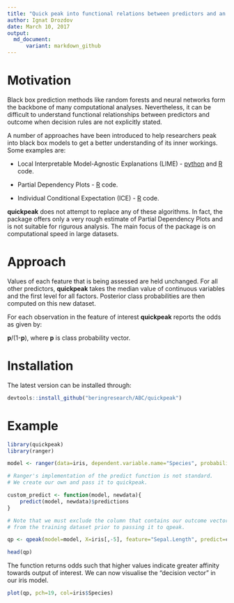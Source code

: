 ```yaml
---
title: "Quick peak into functional relations between predictors and an outcome."
author: Ignat Drozdov
date: March 10, 2017
output:
  md_document:
      variant: markdown_github
---
```


# Motivation
Black box prediction methods like random forests and neural networks form the backbone of many computational analyses. Nevertheless, it can be difficult to understand functional relationships between predictors and outcome when decision rules are not explicitly stated.

A number of approaches have been introduced to help researchers peak into black box models to get a better understanding of its inner workings. Some examples are:

* Local Interpretable Model-Agnostic Explanations (LIME) - [python](https://github.com/marcotcr/lime) and [R](https://github.com/thomasp85/lime) code.

* Partial Dependency Plots - [R](https://github.com/bgreenwell/pdp) code.

* Individual Conditional Expectation (ICE) - [R](https://github.com/kapelner/ICEbox) code.

**quickpeak** does not attempt to replace any of these algorithms. In fact, the package offers only a very rough estimate of Partial Dependency Plots and is not suitable for rigurous analysis. The main focus of the package is on computational speed in large datasets.

# Approach

Values of each feature that is being assessed are held unchanged. For all other predictors, **quickpeak** takes the median value of continuous variables and the first level for all factors. Posterior class probabilities are then computed on this new dataset.

For each observation in the feature of interest **quickpeak** reports the odds as given by:

**p**/(1-**p**), where **p** is class probability vector.

# Installation

The latest version can be installed through:

```r
devtools::install_github("beringresearch/ABC/quickpeak")
```

# Example

```r
library(quickpeak)
library(ranger)

model <- ranger(data=iris, dependent.variable.name="Species", probability=TRUE)

# Ranger's implementation of the predict function is not standard.
# We create our own and pass it to quickpeak.

custom_predict <- function(model, newdata){
	predict(model, newdata)$predictions
}

# Note that we must exclude the column that contains our outcome vector
# from the training dataset prior to passing it to qpeak.

qp <- qpeak(model=model, X=iris[,-5], feature="Sepal.Length", predict=custom_predict)

head(qp)

```

The function returns odds such that higher values indicate greater affinity towards output of interest. We can now visualise the "decision vector" in our iris model.

```r
plot(qp, pch=19, col=iris$Species)
```
